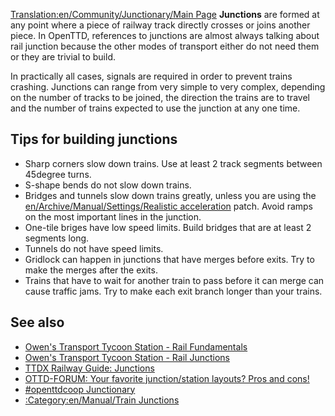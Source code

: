 [[Translation:en/Community/Junctionary/Main Page]]
{{en/Expand}}
{{en/Manual/Navigation}}
'''Junctions''' are formed at any point where a piece of railway track directly crosses or joins another piece.  In OpenTTD, references to junctions are almost always talking about rail junction because the other modes of transport either do not need them or they are trivial to build.

In practically all cases, signals are required in order to prevent trains crashing.  Junctions can range from very simple to very complex, depending on the number of tracks to be joined, the direction the trains are to travel and the number of trains expected to use the junction at any one time.

{{en/Community/Junctionary/Navigation|left}}
{{en/-}}

==Tips for building junctions==
*Sharp corners slow down trains.  Use at least 2 track segments between 45degree turns.
*S-shape bends do not slow down trains.
*Bridges and tunnels slow down trains greatly, unless you are using the [[en/Archive/Manual/Settings/Realistic acceleration]] patch.  Avoid ramps on the most important lines in the junction.
*One-tile briges have low speed limits.  Build bridges that are at least 2 segments long.
*Tunnels do not have speed limits.
*Gridlock can happen in junctions that have merges before exits.  Try to make the merges after the exits.
*Trains that have to wait for another train to pass before it can merge can cause traffic jams.  Try to make each exit branch longer than your trains.

==See also==
* [http://www.transporttycoon.net/rail Owen's Transport Tycoon Station - Rail Fundamentals]
* [http://www.transporttycoon.net/junctions Owen's Transport Tycoon Station - Rail Junctions]
* [http://uwe.s2000.ws/ttdx/network.html TTDX Railway Guide: Junctions]
* [http://www.tt-forums.net/viewtopic.php?p=251709#251709 OTTD-FORUM: Your favorite junction/station layouts? Pros and cons!]
* [http://openttdcoop.ppcis.org/wiki/index.php/Junctionary #openttdcoop Junctionary]
* [[:Category:en/Manual/Train Junctions]]